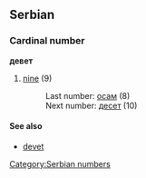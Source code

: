 ==Serbian==
===Cardinal number===
'''девет'''
#[[nine]] (9)
#:Last number: [[осам]] (8)
#:Next number: [[десет]] (10)
====See also====
*[[devet]]
[[Category:Serbian numbers]]